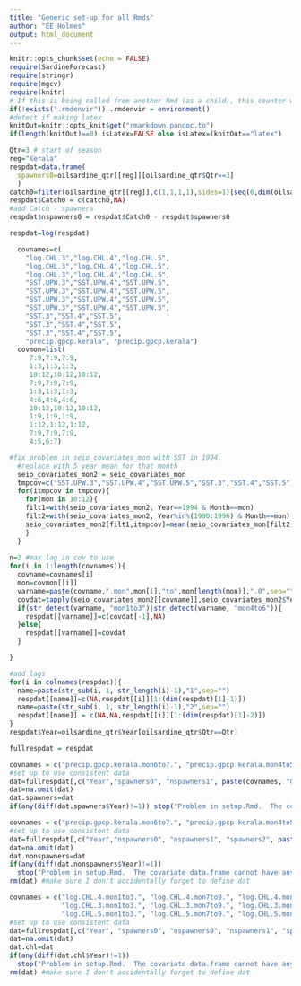 ```yaml
---
title: "Generic set-up for all Rmds"
author: "EE Holmes"
output: html_document
---
```


```r
knitr::opts_chunk$set(echo = FALSE)
require(SardineForecast)
require(stringr)
require(mgcv)
require(knitr)
# If this is being called from another Rmd (as a child), this counter will exist
if(!exists(".rmdenvir")) .rmdenvir = environment()
#detect if making latex
knitOut=knitr::opts_knit$get("rmarkdown.pandoc.to")
if(length(knitOut)==0) isLatex=FALSE else isLatex=(knitOut=="latex")
```


```r
Qtr=3 # start of season
reg="Kerala"
respdat=data.frame(
  spawners0=oilsardine_qtr[[reg]][oilsardine_qtr$Qtr==3]
  )
catch0=filter(oilsardine_qtr[[reg]],c(1,1,1,1),sides=1)[seq(6,dim(oilsardine_qtr)[1],4)]
respdat$Catch0 = c(catch0,NA)
#add Catch - spawners
respdat$nspawners0 = respdat$Catch0 - respdat$spawners0

respdat=log(respdat)

  covnames=c(
    "log.CHL.3","log.CHL.4","log.CHL.5",
    "log.CHL.3","log.CHL.4","log.CHL.5",
    "log.CHL.3","log.CHL.4","log.CHL.5",
    "SST.UPW.3","SST.UPW.4","SST.UPW.5",
    "SST.UPW.3","SST.UPW.4","SST.UPW.5",
    "SST.UPW.3","SST.UPW.4","SST.UPW.5",
    "SST.UPW.3","SST.UPW.4","SST.UPW.5",
    "SST.3","SST.4","SST.5",
    "SST.3","SST.4","SST.5",
    "SST.3","SST.4","SST.5",
    "precip.gpcp.kerala", "precip.gpcp.kerala")
  covmon=list(
     7:9,7:9,7:9,
     1:3,1:3,1:3,
     10:12,10:12,10:12,
     7:9,7:9,7:9,
     1:3,1:3,1:3,
     4:6,4:6,4:6,
     10:12,10:12,10:12,
     1:9,1:9,1:9,
     1:12,1:12,1:12,
     7:9,7:9,7:9,
     4:5,6:7)

#fix problem in seio_covariates_mon with SST in 1994.
  #replace with 5 year mean for that month
  seio_covariates_mon2 = seio_covariates_mon
  tmpcov=c("SST.UPW.3","SST.UPW.4","SST.UPW.5","SST.3","SST.4","SST.5")
  for(itmpcov in tmpcov){
    for(mon in 10:12){
    filt1=with(seio_covariates_mon2, Year==1994 & Month==mon)
    filt2=with(seio_covariates_mon2, Year%in%(1990:1996) & Month==mon)
    seio_covariates_mon2[filt1,itmpcov]=mean(seio_covariates_mon[filt2,itmpcov], na.rm=TRUE)
    }
  }
     
n=2 #max lag in cov to use
for(i in 1:length(covnames)){
  covname=covnames[i]
  mon=covmon[[i]]
  varname=paste(covname,".mon",mon[1],"to",mon[length(mon)],".0",sep="")
  covdat=tapply(seio_covariates_mon2[[covname]],seio_covariates_mon2$Year,function(x){mean(x[mon],na.rm=TRUE)})
  if(str_detect(varname, "mon1to3")|str_detect(varname, "mon4to6")){
    respdat[[varname]]=c(covdat[-1],NA)
  }else{
    respdat[[varname]]=covdat
  }

}

#add lags
for(i in colnames(respdat)){
  name=paste(str_sub(i, 1, str_length(i)-1),"1",sep="")
  respdat[[name]]=c(NA,respdat[[i]][1:(dim(respdat)[1]-1)])
  name=paste(str_sub(i, 1, str_length(i)-1),"2",sep="")
  respdat[[name]] = c(NA,NA,respdat[[i]][1:(dim(respdat)[1]-2)])
}
respdat$Year=oilsardine_qtr$Year[oilsardine_qtr$Qtr==Qtr]

fullrespdat = respdat
```

```r
covnames = c("precip.gpcp.kerala.mon6to7.", "precip.gpcp.kerala.mon4to5.", "SST.4.mon1to12.", "SST.4.mon1to9.", "SST.4.mon7to9.", "SST.UPW.4.mon1to3.", "SST.UPW.4.mon7to9.", "SST.UPW.4.mon10to12.", "SST.UPW.4.mon4to6.")
#set up to use consistent data
dat=fullrespdat[,c("Year","spawners0", "nspawners1", paste(covnames, "0", sep=""), paste(covnames, "1", sep=""))]
dat=na.omit(dat)
dat.spawners=dat
if(any(diff(dat.spawners$Year)!=1)) stop("Problem in setup.Rmd.  The covariate data.frame cannot have any missing years.")
```

```r
covnames = c("precip.gpcp.kerala.mon6to7.", "precip.gpcp.kerala.mon4to5.", "SST.4.mon1to12.", "SST.4.mon1to9.", "SST.4.mon7to9.", "SST.UPW.4.mon1to3.", "SST.UPW.4.mon7to9.", "SST.UPW.4.mon10to12.")
#set up to use consistent data
dat=fullrespdat[,c("Year","nspawners0", "nspawners1", "spawners2", paste(covnames, "0", sep=""), paste(covnames, "1", sep=""))]
dat=na.omit(dat)
dat.nonspawners=dat
if(any(diff(dat.nonspawners$Year)!=1))
  stop("Problem in setup.Rmd.  The covariate data.frame cannot have any missing years.")
rm(dat) #make sure I don't accidentally forget to define dat
```

```r
covnames = c("log.CHL.4.mon1to3.", "log.CHL.4.mon7to9.", "log.CHL.4.mon10to12.",
             "log.CHL.3.mon1to3.", "log.CHL.3.mon7to9.", "log.CHL.3.mon10to12.",
             "log.CHL.5.mon1to3.", "log.CHL.5.mon7to9.", "log.CHL.5.mon10to12.")
#set up to use consistent data
dat=fullrespdat[,c("Year", "spawners0", "nspawners0", "nspawners1", "spawners2", paste(covnames, "0", sep=""), paste(covnames, "1", sep=""))]
dat=na.omit(dat)
dat.chl=dat
if(any(diff(dat.chl$Year)!=1))
  stop("Problem in setup.Rmd.  The covariate data.frame cannot have any missing years.")
rm(dat) #make sure I don't accidentally forget to define dat
```
